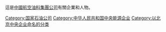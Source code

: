 這是[[中國航空油料集團公司|中國航空油料集團公司]]有關企業和人物。

[[Category:国家石油公司|Category:国家石油公司]]
[[Category:中华人民共和国中央能源企业|Category:中华人民共和国中央能源企业]]
[[Category:以北京中央企业命名的分类|Category:以北京中央企业命名的分类]]